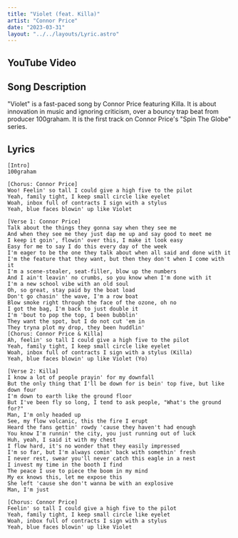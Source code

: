 ```yaml
---
title: "Violet (feat. Killa)"
artist: "Connor Price"
date: "2023-03-31"
layout: "../../layouts/Lyric.astro"
---
```



## YouTube Video

<YouTube id="9B83A5qJVw8" />

## Song Description

"Violet" is a fast-paced song by Connor Price featuring Killa. It is about innovation in music and ignoring criticism, over a bouncy trap beat from producer 100graham. It is the first track on Connor Price's "Spin The Globe" series.

## Lyrics

```
[Intro]
100graham

[Chorus: Connor Price]
Woo! Feelin' so tall I could give a high five to the pilot
Yeah, family tight, I keep small circle like eyelet
Woah, inbox full of contracts I sign with a stylus
Yeah, blue faces blowin' up like Violet

[Verse 1: Connor Price]
Talk about the things they gonna say when they see me
And when they see me they just dap me up and say good to meet me
I keep it goin', flowin' over this, I make it look easy
Easy for me to say I do this every day of the week
I'm eager to be the one they talk about when all said and done with it
I'm the feature that they want, but then they don't when I come with it
I'm a scene-stealer, seat-filler, blow up the numbers
And I ain't leavin' no crumbs, so you know when I'm done with it
I'm a new school vibe with an old soul
Oh, so great, stay paid by the boat load
Don't go chasin' the wave, I'm a row boat
Blow smoke right through the face of the ozone, oh no
I got the bag, I'm back to just double it
I'm 'bout to pop the top, I been bubblin'
They want the spot, but I do not cut 'em in
They tryna plot my drop, they been huddlin'
[Chorus: Connor Price & Killa]
Ah, feelin' so tall I could give a high five to the pilot
Yeah, family tight, I keep small circle like eyelet
Woah, inbox full of contracts I sign with a stylus (Killa)
Yeah, blue faces blowin' up like Violet (Yo)

[Verse 2: Killa]
I know a lot of people prayin' for my downfall
But the only thing that I'll be down for is bein' top five, but like down four
I'm down to earth like the ground floor
But I've been fly so long, I tend to ask people, "What's the ground for?"
Man, I'm only headed up
See, my flow volcanic, this the fire I erupt
Heard the fans gettin' rowdy 'cause they haven't had enough
You know I'm runnin' the city, you just running out of luck
Huh, yeah, I said it with my chest
I flow hard, it's no wonder that they easily impressed
I'm so far, but I'm always comin' back with somethin' fresh
I never rest, swear you'll never catch this eagle in a nest
I invest my time in the booth I find
The peace I use to piece the boom in my mind
My ex knows this, let me expose this
She left 'cause she don't wanna be with an explosive
Man, I'm just

[Chorus: Connor Price]
Feelin' so tall I could give a high five to the pilot
Yeah, family tight, I keep small circle like eyelet
Woah, inbox full of contracts I sign with a stylus
Yeah, blue faces blowin' up like Violet
```

